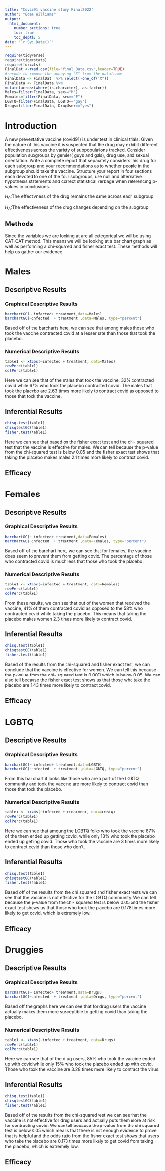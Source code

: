```yaml
---
title: "Covid91 vaccine study Final2022"
author: "Eden Williams"
output: 
  html_document:
    number_sections: true
    toc: true
    toc_depth: 5
date: "`r Sys.Date()`" 
---
```


```r
require(tidyverse)
require(tigerstats)
require(forcats)
FinalDat <-read.csv(file="final_Data.csv",header=TRUE)
#recode to remove the annoying "X" from the dataframe
FinalData <- FinalDat  %>% select(-one_of("X"))
FinalData <- FinalData %>%
mutate(across(where(is.character), as.factor))
Males=filter(FinalData, sex=="M")
Females=filter(FinalData, sex=="F")
LGBTQ=filter(FinalData, LGBTQ=="gay")
Drugs=filter(FinalData, DrugUser=="yes")
```

# Introduction

A new  preventative vaccine (covid91) is under test in clinical trials. Given the nature of this vaccine it is suspected that the drug may exhibit different effectiveness across the variety of subpopulations tracked. Consider population subgroups by gender( guys and gals), drug use, and sexual orientation. Write a complete report that separately considers this drug for each subgroup and your recommendations as to whether people in the subgroup should take the vaccine. Structure your report in four sections each devoted to one of the four subgroups, use null and alternative hypothesis statements and correct statistical verbage when referencing p-values in conclusions.


$H_0$:The effectivness of the drug remains the same across each subgroup


$H_A$:The effectiveness of the drug changes depending on the subgroup



## Methods 

Since the variables we are looking at are all categorical we will be using CAT-CAT method. This means we will be looking at a bar chart graph as well as performing a chi-squared and fisher exact test. These methods will help us gather our evidence. 


# Males


## Descriptive Results

### Graphical Descriptive Results

```r
barchartGC(~ infected+ treatment,data=Males)
barchartGC(~infected  + treatment ,data=Males, type="percent")
```

Based off of the barcharts here, we can see that among males those who took the vaccine contracted covid at a lesser rate than those that took the placebo. 


### Numerical Descriptive Results

```r
table1 <- xtabs(~infected + treatment, data=Males)
rowPerc(table1)
colPerc(table1)
```

Here we can see that of the males that took the vaccine, 32% contracted covid while 67% who took the placebo contracted covid. The males that took the placebo are 2.63 times more likely to contract covid as opposed to those that took the vaccine. 









## Inferential Results


```r
chisq.test(table1)
chisqtestGC(table1)
fisher.test(table1)
```


Here we can see that based on the fisher exact test and the chi- squared test that the vaccine is effective for males. We can tell because the p-value from the chi-squared test is below 0.05 and the fisher exact test shows that taking the placebo makes males 2.1 times more likely to contract covid. 


## Efficacy 


# Females


## Descriptive Results

### Graphical Descriptive Results

```r
barchartGC(~ infected+ treatment,data=Females)
barchartGC(~infected  + treatment ,data=Females, type="percent")
```

Based off of the barchart here, we can see that for females, the vaccine does seem to prevent them from getting covid. The percentage of those who contracted covid is much less that those who took the placebo.  



### Numerical Descriptive Results

```r
table1 <- xtabs(~infected + treatment, data=Females)
rowPerc(table1)
colPerc(table1)
```

From these results, we can see that out of the women that received the vaccine, 41% of them contracted covid as opposed to the 58% who contracted covid while taking the placebo. This means that taking the placebo makes women 2.3 times more likely to contract covid. 





## Inferential Results

```r
chisq.test(table1)
chisqtestGC(table1)
fisher.test(table1)
```

Based of the results from the chi-squared and fisher exact test, we can conclude that the vaccine is effective for women. We can tell this because the p-value from the chi- squared test is 0.0011 which is below 0.05. We can also tell because the fisher exact test shows us that those who take the placebo are 1.43 times more likely to contract covid.







## Efficacy 













# LGBTQ


## Descriptive Results

### Graphical Descriptive Results

```r
barchartGC(~ infected+ treatment,data=LGBTQ)
barchartGC(~infected  + treatment ,data=LGBTQ, type="percent")
```

From this bar chart it looks like those who are a part of the LGBTQ community and took the vaccine are more likely to contract covid than those that took the placebo. 


### Numerical Descriptive Results

```r
table1 <- xtabs(~infected + treatment, data=LGBTQ)
rowPerc(table1)
colPerc(table1)
```

Here we can see that amoung the LGBTQ folks who took the vaccine 87% of the them ended up getting covid, while only 13% who took the placebo ended up getting covid. Those who took the vaccine are 3 times more likely to contract covid than those who don't.







## Inferential Results

```r
chisq.test(table1)
chisqtestGC(table1)
fisher.test(table1)
```

Based off of the results from the chi squared and fisher exact tests we can see that the vaccine is not effective for the LGBTQ community. We can tell because the p-value from the chi- squared test is below 0.05 and the fisher exact test shows us that those who took the placebo are 0.178 times more likely to get covid, which is extremely low. 






## Efficacy 












# Druggies


## Descriptive Results

### Graphical Descriptive Results
```r
barchartGC(~ infected+ treatment,data=Drugs)
barchartGC(~infected  + treatment ,data=Drugs, type="percent")
```

Based off the graphs here we can see that for drug users the vaccine actually makes them more susceptible to getting covid than taking the placebo.



### Numerical Descriptive Results

```r
table1 <- xtabs(~infected + treatment, data=Drugs)
rowPerc(table1)
colPerc(table1)
```

Here we can see that of the drug users, 85% who took the vaccine ended up with covid while only 15% who took the placebo ended up with covid. Those who took the vaccine are 3.28 times more likely to contract the virus.  


## Inferential Results

```r
chisq.test(table1)
chisqtestGC(table1)
fisher.test(table1)
```


Based off of the results from the chi-squared test we can see that the vaccine is not effective for drug users and actually puts them more at risk for contracting covid. We can tell because the p-value from the chi squared test is below 0.05 which means that there is not enough evidence to prove that is helpful and the odds ratio from the fisher exact test shows that users who take the placebo are 0.178 times more likely to get covid from taking the placebo, which is extremely low. 



## Efficacy 












